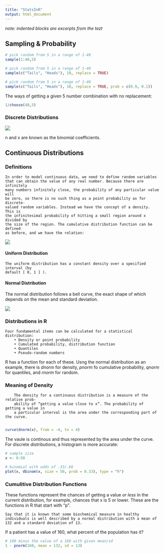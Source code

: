 ```yaml
---
title: "StatsInR"
output: html_document
---
```


*note: indented blocks are excerpts from the tezt*

## Sampling & Probability

```R

# pick random from 5 in a range of 1-40
sample(1:40,5)
```

```R

# pick random from 5 in a range of 1-40
sample(c("Tails", "Heads"), 10, replace = TRUE)
```


```R

# pick random from 5 in a range of 1-40
sample(c("Tails", "Heads"), 10, replace = TRUE, prob = c(0.9, 0.1))
```


The ways of getting a given 5 number combination with no replacement:
```R

1/choose(40,5)
```

### Discrete Distributions

![](img/discrete.png)

n and x are known as the binomial coefficients.

## Continuous Distributions 

### Definitions

    In order to model continuous data, we need to define random variables
    that can obtain the value of any real number. Because there are infinitely
    many numbers infinitely close, the probability of any particular value will
    be zero, so there is no such thing as a point probability as for discrete-
    valued random variables. Instead we have the concept of a density. This is
    the infinitesimal probability of hitting a small region around x divided by
    the size of the region. The cumulative distribution function can be defined
    as before, and we have the relation:


![](img/continous.png)

#### Uniform Distribution

    The uniform distribution has a constant density over a specified interval (by
    default [ 0, 1 ] ).
    
#### Normal Distribution

The normal distribution follows a bell curve, the exact shape of which depends on the mean and standard deviation.

![](img/normal.png)

### Distributions in R

    Four fundamental items can be calculated for a statistical distribution:
        • Density or point probability
        • Cumulated probability, distribution function
        • Quantiles
        • Pseudo-random numbers

R has a function for each of these. Usng the normal distribution as an example, there is *dnorm* for density, *pnorm* fo cumulative probability, *qnorm* for quantiles, and *rnorm* for random.


### Meaning of Density

        The density for a continuous distribution is a measure of the relative prob-
        ability of “getting a value close to x”. The probability of getting a value in
        a particular interval is the area under the corresponding part of the curve.
        
```R

curve(dnorm(x), from = -4, to = 4)
```

The vaule is continous and thus represented by the area under the curve. For discrete distributions, a histogram is more accurate:

```R

# sample size
x <- 0:50

# binomial with odds of .33/.66
plot(x, dbinom(x, size = 50, prob = 0.33), type = "h")
```


### Cumulitive Distribution Functions

These functions represent the chances of getting a value *or less* in the current distribution, for example, chances that x is 5 or lower. These are the functions in R that start with "p".

    Say that it is known that some biochemical measure in healthy individuals is well described by a normal distribution with a mean of 132 and a standard deviation of 13.

If a patient has a value of 160, what percent of the population has it?

```R

# 100 minus the value of a 160 with given mean/sd
1 - pnorm(160, mean = 132, sd = 13)
```

